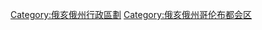 {{Commons cat|Morrow County, Ohio}}
{{Cat main|莫羅縣 (俄亥俄州)}}
{{DEFAULTSORT:Morrow County, Ohio}}
[[Category:俄亥俄州行政區劃|Category:俄亥俄州行政區劃]]
[[Category:俄亥俄州哥伦布都会区|Category:俄亥俄州哥伦布都会区]]